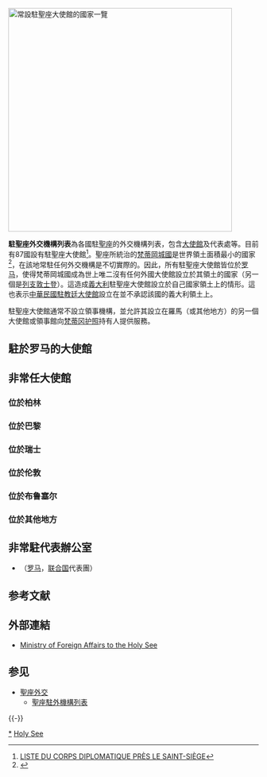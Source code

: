 {{noteTA|G1=地名
|1=zh-hans:伯尔尼; zh-hant:伯爾尼; zh-tw:伯恩; zh-hk:伯恩;}}
[[File:Diplomatic missions in the Holy See.PNG|thumb|right|450px|常設駐聖座大使館的國家一覽
{{legend|Red|聖座}}
{{legend|Blue|在羅馬常設駐聖座大使館的國家}}]]
{{梵蒂岡城國政治}}

'''駐聖座外交機構列表'''為各國駐[[聖座|聖座]]的外交機構列表，包含[[大使館|大使館]]及代表處等。目前有87國設有駐聖座大使館<ref>[https://www.sdsofficium.va/cd/corpsdiplomatique.html LISTE DU CORPS DIPLOMATIQUE PRÈS LE SAINT-SIÈGE]</ref>。聖座所統治的[[梵蒂冈|梵蒂岡城國]]是世界領土面積最小的國家<ref name="factbook">{{cite web |url = https://www.cia.gov/library/publications/the-world-factbook/geos/vt.html |title = Holy See (Vatican City） |work = CIA—The World Factbook |access-date = 2014-10-06 |archive-date = 2010-07-11 |archive-url = https://web.archive.org/web/20100711171410/https://www.cia.gov/library/publications/the-world-factbook/geos/vt.html |dead-url = no }}</ref>，在該地常駐任何外交機構是不切實際的。因此，所有駐聖座大使館皆位於[[罗马|罗马]]，使得梵蒂岡城國成為世上唯二沒有任何外國大使館設立於其領土的國家（另一個是[[列支敦士登|列支敦士登]]）。這造成[[義大利|義大利]]駐聖座大使館設立於自己國家領土上的情形。這也表示[[中華民國駐教廷大使館|中華民國駐教廷大使館]]設立在並不承認該國的義大利領土上。

駐聖座大使館通常不設立領事機構，並允許其設立在羅馬（或其他地方）的另一個大使館或領事館向[[梵蒂冈护照|梵蒂冈护照]]持有人提供服務。

==駐於罗马的大使館==
{{column|3|
*{{ALB}}
*{{ANG}}
*{{ARG}}
*{{ARM}}
*{{AUS}}
*{{AUT}}
*{{BEL}}
*{{BIZ}}
*{{BEN}}
*{{BOL}}
*{{BIH}}
*{{BRA}}
*{{BUL}}
*{{BUR}}
*{{CMR}}
*{{CAN}}
*{{CHI}}
*{{ROC-TWN}}（[[中華民國駐教廷大使館|大使館]]）
*{{COL}}
*{{COD}}
*{{CRC}}
*{{CRO}}
*{{CUB}}
*{{CYP}}
*{{CZE}}
*{{DOM}}
*{{ECU}}
*{{EGY}}
*{{ESA}}
*{{GNQ}}
*{{FIN}}
*{{FRA}}
*{{GAB}}
*{{GEO}}
*{{GER}}
*{{GHA}}
*{{GRE}}
*{{GUA}}
*{{HAI}}
*{{HON}}
*{{HUN}}
*{{INA}}
*{{IRI}}
*{{IRQ}}
*{{IRL}}
*{{ISR}}
*{{ITA}}
*{{CIV}}
*{{JPN}}
*{{LIB}}
*{{LBA}}
*{{LTU}}
*{{LUX}}
*{{MYS}}
*{{MEX}}
*{{MON}}
*{{MNE}}
*{{MAR}}
*{{NED}}
*{{NCA}}
*{{NGA}}
*{{MKD}}
*{{PLE}}
*{{PAN}}
*{{PAR}}
*{{PER}}
*{{PHL}}
*{{POL}}
*{{POR}}
*{{ROU}}
*{{RUS}}
*{{SMR}}
*{{SEN}}
*{{SRB}}
*{{SVK}}
*{{SLO}}
*{{RSA}}
*{{KOR}}
*{{Flag|Sovereign Military Order of Malta}}
*{{ESP}}
*{{TLS}}
*{{TUR}}
*{{UKR}}
*{{GBR}}
*{{USA}}
*{{URU}}
*{{VEN}}
}}

==非常任大使館==
===位於柏林===
{{column|3|
*{{BDI}}
*{{ERI}}
*{{GUI}}
*{{JAM}}
*{{KEN}}
*{{KGZ}}
*{{LES}}
*{{MAW}}
*{{MOZ}}
*{{NAM}}
*{{NEP}}
*{{NIG}}
*{{TAN}}<!-- http://en.radiovaticana.va/news/2015/01/12/tanzanias_ambassador_to_the_holy_see_/1117944 -->
*{{UGA}}
*{{YEM}}
}}

===位於巴黎===
{{column|3|
*{{AZE}}
*{{BHR}}
*{{CHA}}
*{{COG}}
*{{ETH}}
*{{GNB}}
*{{JOR}}
*{{MAD}}
*{{MLI}}
*{{MRT}}
*{{LCA}}
*{{VCT}}
*{{SUD}}
*{{ZIM}}
}}

===位於瑞士===
{{column|3|
*{{ALG}}（[[日内瓦|日内瓦]]）
*{{BGD}}（日内瓦）
*{{IND}}（伯尔尼）
*{{KAZ}}（伯尔尼）
*{{KUW}}（伯尔尼）
*{{MNG}}（日内瓦）
*{{NOR}}（伯尔尼）
*{{PAK}}（[[伯尔尼|伯尔尼]]）
*{{RWA}}（日内瓦）
*{{SRI}}（日内瓦）
*{{SYR}}（日内瓦）
*{{THA}}（伯尔尼）
*{{TUN}}（伯尔尼）
*{{TKM}}（日内瓦）
}}

===位於伦敦===
{{column|3|
*{{BAR}}
*{{BLR}}
*{{FIJ}}
*{{GAM}}
*{{GRD}}
*{{GUY}}
*{{LBR}}
*{{MUS}}
*{{ZAM}}
}}

===位於布鲁塞尔===
{{column|3|
*{{DEN}}
*{{SWZ}}
*{{MDV}}
*{{PNG}}
*{{SEY}}
*{{SLE}}
*{{TOG}}
*{{TRI}}
}}

=== 位於其他地方 ===
{{column|3|
*{{AND}}（[[安道尔城|安道尔城]]）
*{{ATG}}（[[圣约翰_(安提瓜和巴布达)|圣约翰]]）
*{{BHS}}（[[拿骚_(巴哈马)|拿骚]]）
*{{BOT}}（[[斯德哥尔摩|斯德哥尔摩]]）
*{{CPV}}（[[里斯本|里斯本]]）
*{{DJI}}（[[吉布地市|吉布地市]]）
*{{DMA}}（[[羅索|羅索]]）
*{{EST}}（[[塔林|塔林]]）
*{{ISL}}（[[雷克雅維克|雷克雅維克]]）
*{{LAT}}（[[里加|里加]]）
*{{LIE}}（[[瓦都茲|瓦都茲]]）<ref>[https://www.vatican.va/roman_curia/secretariat_state/2013/documents/rc_seg-st_20130910_cd.pdf List of ambassadors], p. 110.</ref>
*{{MLT}}（[[瓦莱塔|瓦莱塔]]）
*{{MDA}}（[[布拉格|布拉格]]）
*{{MMR}}（[[維也納|維也納]]）
*{{NZL}}（[[马德里|马德里]]）
*{{QAT}}（[[萨格勒布|萨格勒布]]）
*{{SIN}}（新加坡）
*{{SUR}}（[[海牙|海牙]]）
*{{SWE}}（斯德哥尔摩）
*{{SUI}}（[[卢布尔雅那|卢布尔雅那]]）
*{{UAE}}（马德里）
}}

== 非常駐代表辦公室 ==
*{{EU}}（[[罗马|罗马]]，[[联合国|联合国]]代表團）

== 参考文献 ==
{{Reflist}}

==外部連結==
* [https://www.vatican.va/roman_curia/secretariat_state/cd/rc-saint-siege_cd.html Ministry of Foreign Affairs to the Holy See]

== 参见 ==
{{Portal|天主教|梵蒂冈|国际关系}}
* [[聖座外交|聖座外交]]
** [[聖座駐外機構列表|聖座駐外機構列表]]

{{-}}
{{聖座外交}}
{{歐洲題目|外交機構列表|駐}}

[[Category:驻圣座外交代表机构|*]]
[[Category:駐各國外交代表機構|Holy See]]
